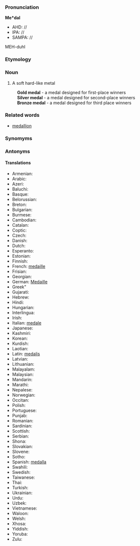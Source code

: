 ===Pronunciation===

'''Me*dal'''
*AHD: //
*IPA: //
*SAMPA: //
MEH-duhl
===Etymology===

=== Noun ===

#A soft hard-like metal
:'''Gold medal''' - a medal designed for first-place winners
:'''Silver medal''' - a medal designed for second-place winners
:'''Bronze medal''' - a medal designed for third place winners
===Related words===
*[[medallion]]
===Synomyms===
===Antonyms===
====Translations====
*Armenian:
*Arabic:
*Azeri:
*Baluchi:
*Basque:
*Belorussian:
*Breton:
*Bulgarian:
*Burmese:
*Cambodian:
*Catalan:
*Coptic:
*Czech:
*Danish:
*Dutch:
*Esperanto:
*Estonian:
*Finnish:
*French: [[medaille]]
*Frisian:
*Georgian:
*German: [[Medaille]]
*Greek"
*Gujarati:
*Hebrew:
*Hindi:
*Hungarian:
*Interlingua:
*Irish:
*Italian: [[medale]]
*Japanese:
*Kashmiri:
*Korean:
*Kurdish:
*Laotian:
*Latin: [[medalis]]
*Latvian:
*Lithuanian:
*Malayalam:
*Malaysian:
*Mandarin:
*Marathi:
*Nepalese:
*Norwegian:
*Occitan:
*Polish:
*Portuguese:
*Punjab:
*Romanian:
*Sardinian:
*Scottish:
*Serbian:
*Shona:
*Slovakian:
*Slovene:
*Sotho:
*Spanish: [[medalla]]
*Swahili:
*Swedish:
*Taiwanese:
*Thai:
*Turkish:
*Ukrainian:
*Urdu:
*Uzbek:
*Vietnamese:
*Waloon:
*Welsh:
*Xhosa:
*Yiddish:
*Yoruba:
*Zulu: